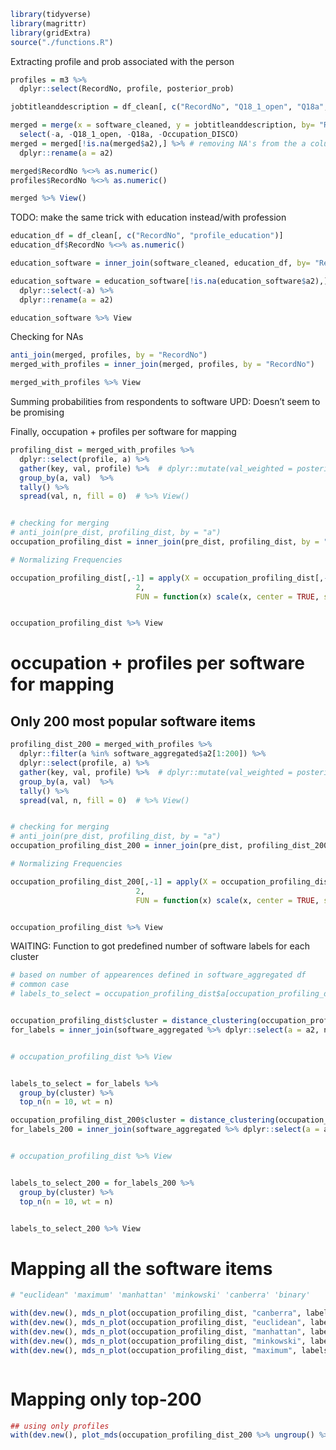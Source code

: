 




```r

library(tidyverse)
library(magrittr)
library(gridExtra)
source("./functions.R")

```

Extracting profile and prob associated with the person

```r

profiles = m3 %>%
  dplyr::select(RecordNo, profile, posterior_prob)

```


```r


jobtitleanddescription = df_clean[, c("RecordNo", "Q18_1_open", "Q18a", "Occupation_DISCO", "Occupation")]

merged = merge(x = software_cleaned, y = jobtitleanddescription, by= "RecordNo") %>%
  select(-a, -Q18_1_open, -Q18a, -Occupation_DISCO)
merged = merged[!is.na(merged$a2),] %>% # removing NA's from the a column
  dplyr::rename(a = a2)

merged$RecordNo %<>% as.numeric()
profiles$RecordNo %<>% as.numeric()

merged %>% View()

```

TODO: make the same trick with education instead/with profession

```r


education_df = df_clean[, c("RecordNo", "profile_education")]
education_df$RecordNo %<>% as.numeric()

education_software = inner_join(software_cleaned, education_df, by= "RecordNo")

education_software = education_software[!is.na(education_software$a2),] %>% # removing NA's from the a column
  dplyr::select(-a) %>%
  dplyr::rename(a = a2)

education_software %>% View


```

Checking for NAs

```r

anti_join(merged, profiles, by = "RecordNo")
merged_with_profiles = inner_join(merged, profiles, by = "RecordNo")

merged_with_profiles %>% View

```



Summing probabilities from respondents to software
UPD: Doesn't seem to be promising

Finally, occupation + profiles per software for mapping

```r


profiling_dist = merged_with_profiles %>%
  dplyr::select(profile, a) %>% 
  gather(key, val, profile) %>%  # dplyr::mutate(val_weighted = posterior_prob*as.numeric(val)) %>% 
  group_by(a, val)  %>% 
  tally() %>% 
  spread(val, n, fill = 0)  # %>% View()


# checking for merging
# anti_join(pre_dist, profiling_dist, by = "a")
occupation_profiling_dist = inner_join(pre_dist, profiling_dist, by = "a")

# Normalizing Frequencies

occupation_profiling_dist[,-1] = apply(X = occupation_profiling_dist[,-1],
                            2,
                            FUN = function(x) scale(x, center = TRUE, scale = TRUE))


occupation_profiling_dist %>% View

```

# occupation + profiles per software for mapping
## Only 200 most popular software items

```r


profiling_dist_200 = merged_with_profiles %>%
  dplyr::filter(a %in% software_aggregated$a2[1:200]) %>% 
  dplyr::select(profile, a) %>% 
  gather(key, val, profile) %>%  # dplyr::mutate(val_weighted = posterior_prob*as.numeric(val)) %>% 
  group_by(a, val)  %>% 
  tally() %>% 
  spread(val, n, fill = 0)  # %>% View()


# checking for merging
# anti_join(pre_dist, profiling_dist, by = "a")
occupation_profiling_dist_200 = inner_join(pre_dist, profiling_dist_200, by = "a")

# Normalizing Frequencies

occupation_profiling_dist_200[,-1] = apply(X = occupation_profiling_dist[,-1],
                            2,
                            FUN = function(x) scale(x, center = TRUE, scale = TRUE))


occupation_profiling_dist %>% View

```


WAITING: Function to got predefined number of software labels for each cluster

```r


# based on number of appearences defined in software_aggregated df
# common case 
# labels_to_select = occupation_profiling_dist$a[occupation_profiling_dist$a %in% software_aggregated$a2[1:60]]


occupation_profiling_dist$cluster = distance_clustering(occupation_profiling_dist, "canberra", 6)
for_labels = inner_join(software_aggregated %>% dplyr::select(a = a2, n), occupation_profiling_dist, by = "a")


# occupation_profiling_dist %>% View


labels_to_select = for_labels %>%
  group_by(cluster) %>%
  top_n(n = 10, wt = n)


```


```r


occupation_profiling_dist_200$cluster = distance_clustering(occupation_profiling_dist_200, "canberra", 6)
for_labels_200 = inner_join(software_aggregated %>% dplyr::select(a = a2, n), occupation_profiling_dist_200, by = "a")


# occupation_profiling_dist %>% View


labels_to_select_200 = for_labels_200 %>%
  group_by(cluster) %>%
  top_n(n = 10, wt = n)


labels_to_select_200 %>% View

```




# Mapping all the software items

```r

# "euclidean" 'maximum' 'manhattan' 'minkowski' 'canberra' 'binary'

with(dev.new(), mds_n_plot(occupation_profiling_dist, "canberra", labels_to_select, 6))
with(dev.new(), mds_n_plot(occupation_profiling_dist, "euclidean", labels_to_select, 6))
with(dev.new(), mds_n_plot(occupation_profiling_dist, "manhattan", labels_to_select, 6))
with(dev.new(), mds_n_plot(occupation_profiling_dist, "minkowski", labels_to_select, 6))
with(dev.new(), mds_n_plot(occupation_profiling_dist, "maximum", labels_to_select, 6))



```


# Mapping only top-200


```r


## using only profiles
with(dev.new(), plot_mds(occupation_profiling_dist_200 %>% ungroup() %>%  dplyr::select(a, groups, '1', '2', '3', '4','5', '6', cluster), "canberra", labels_to_select_200, 6))


```


